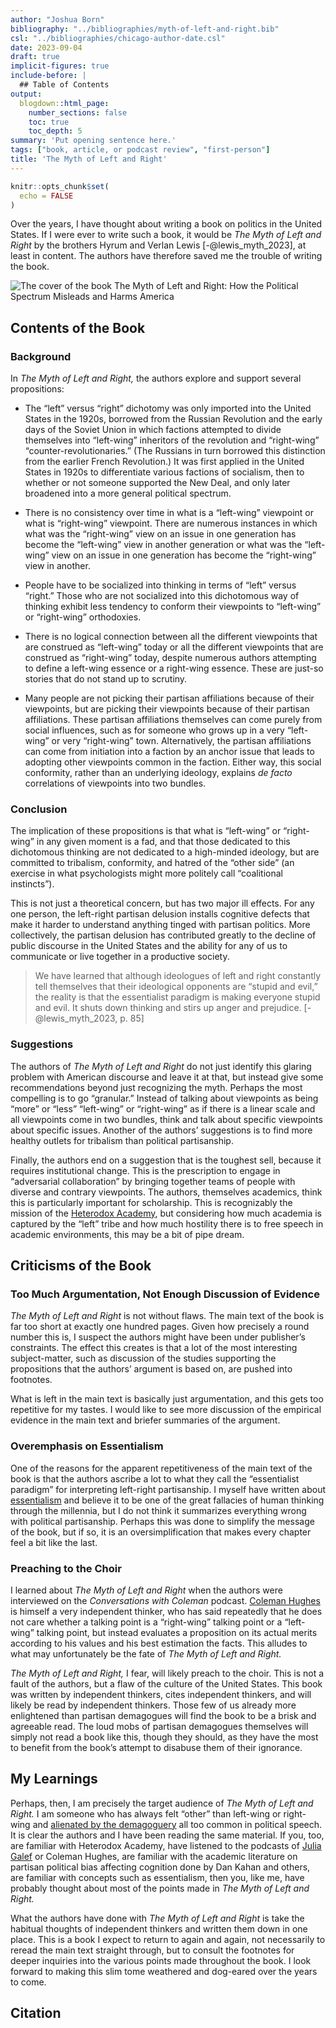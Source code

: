 ```yaml
---
author: "Joshua Born"
bibliography: "../bibliographies/myth-of-left-and-right.bib"
csl: "../bibliographies/chicago-author-date.csl"
date: 2023-09-04
draft: true
implicit-figures: true
include-before: |
  ## Table of Contents
output:
  blogdown::html_page:
    number_sections: false
    toc: true
    toc_depth: 5
summary: 'Put opening sentence here.'
tags: ["book, article, or podcast review", "first-person"]
title: 'The Myth of Left and Right'
---
```


```r
knitr::opts_chunk$set(
  echo = FALSE
)
```

Over the years, I have thought about writing a book on politics in the United States. If I were ever to write such a book, it would be _The Myth of Left and Right_ by the brothers Hyrum and Verlan Lewis [-@lewis_myth_2023], at least in content. The authors have therefore saved me the trouble of writing the book.

<p class="figure">
![](/images/myth-of-left-and-right.jpg){alt="The cover of the book The Myth of Left and Right: How the Political Spectrum Misleads and Harms America"}
</p>


## Contents of the Book

### Background

In _The Myth of Left and Right,_ the authors explore and support several propositions:

* The "left" versus "right" dichotomy was only imported into the United States in the 1920s, borrowed from the Russian Revolution and the early days of the Soviet Union in which factions attempted to divide themselves into "left-wing" inheritors of the revolution and "right-wing" "counter-revolutionaries." (The Russians in turn borrowed this distinction from the earlier French Revolution.) It was first applied in the United States in 1920s to differentiate various factions of socialism, then to whether or not someone supported the New Deal, and only later broadened into a more general political spectrum.

* There is no consistency over time in what is a "left-wing" viewpoint or what is "right-wing" viewpoint. There are numerous instances in which what was the "right-wing" view on an issue in one generation has become the "left-wing" view in another generation or what was the "left-wing" view on an issue in one generation has become the "right-wing" view in another.

* People have to be socialized into thinking in terms of "left" versus "right." Those who are not socialized into this dichotomous way of thinking exhibit less tendency to conform their viewpoints to "left-wing" or "right-wing" orthodoxies.

* There is no logical connection between all the different viewpoints that are construed as "left-wing" today or all the different viewpoints that are construed as "right-wing" today, despite numerous authors attempting to define a left-wing essence or a right-wing essence. These are just-so stories that do not stand up to scrutiny.

* Many people are not picking their partisan affiliations because of their viewpoints, but are picking their viewpoints because of their partisan affiliations. These partisan affiliations themselves can come purely from social influences, such as for someone who grows up in a very "left-wing" or very "right-wing" town. Alternatively, the partisan affiliations can come from initiation into a faction by an anchor issue that leads to adopting other viewpoints common in the faction. Either way, this social conformity, rather than an underlying ideology, explains _de facto_ correlations of viewpoints into two bundles.



### Conclusion

The implication of these propositions is that what is "left-wing" or "right-wing" in any given moment is a fad, and that those dedicated to this dichotomous thinking are not dedicated to a high-minded ideology, but are committed to tribalism, conformity, and hatred of the "other side" (an exercise in what psychologists might more politely call "coalitional instincts").

This is not just a theoretical concern, but has two major ill effects. For any one person, the left-right partisan delusion installs cognitive defects that make it harder to understand anything tinged with partisan politics. More collectively, the partisan delusion has contributed greatly to the decline of public discourse in the United States and the ability for any of us to communicate or live together in a productive society.

> We have learned that although ideologues of left and right constantly tell themselves that their ideological opponents are "stupid and evil," the reality is that the essentialist paradigm is making everyone stupid and evil. It shuts down thinking and stirs up anger and prejudice. [-@lewis_myth_2023, p. 85]

### Suggestions

The authors of _The Myth of Left and Right_ do not just identify this glaring problem with American discourse and leave it at that, but instead give some recommendations beyond just recognizing the myth. Perhaps the most compelling is to go "granular." Instead of talking about viewpoints as being "more" or "less" "left-wing" or "right-wing" as if there is a linear scale and all viewpoints come in two bundles, think and talk about specific viewpoints about specific issues.   Another of the authors' suggestions is to find more healthy outlets for tribalism than political partisanship.

Finally, the authors end on a suggestion that is the toughest sell, because it requires institutional change. This is the prescription to engage in "adversarial collaboration" by bringing together teams of people with diverse and contrary viewpoints. The authors, themselves academics, think this is particularly important for scholarship. This is recognizably the mission of the [Heterodox Academy](https://heterodoxacademy.org/), but considering how much academia is captured by the "left" tribe and how much hostility there is to free speech in academic environments, this may be a bit of pipe dream.


## Criticisms of the Book

### Too Much Argumentation, Not Enough Discussion of Evidence

_The Myth of Left and Right_ is not without flaws. The main text of the book is far too short at exactly one hundred pages. Given how precisely a round number this is, I suspect the authors might have been under publisher's constraints. The effect this creates is that a lot of the most interesting subject-matter, such as discussion of the studies supporting the propositions that the authors' argument is based on, are pushed into footnotes.

What is left in the main text is basically just argumentation, and this gets too repetitive for my tastes. I would like to see more discussion of the empirical evidence in the main text and briefer summaries of the argument.


### Overemphasis on Essentialism

One of the reasons for the apparent repetitiveness of the main text of the book is that the authors ascribe a lot to what they call the "essentialist paradigm" for interpreting left-right partisanship. I myself have written about [essentialism](/essentialism.html) and believe it to be one of the great fallacies of human thinking through the millennia, but I do not think it summarizes everything wrong with political partisanship. Perhaps this was done to simplify the message of the book, but if so, it is an oversimplification that makes every chapter feel a bit like the last.


### Preaching to the Choir

I learned about _The Myth of Left and Right_ when the authors were interviewed on the _Conversations with Coleman_ podcast. [Coleman Hughes](https://colemanhughes.org/) is himself a very independent thinker, who has said repeatedly that he does not care whether a talking point is a "right-wing" talking point or a "left-wing" talking point, but instead evaluates a proposition on its actual merits according to his values and his best estimation the facts. This alludes to what may unfortunately be the fate of _The Myth of Left and Right._

_The Myth of Left and Right,_ I fear, will likely preach to the choir. This is not a fault of the authors, but a flaw of the culture of the United States. This book was written by independent thinkers, cites independent thinkers, and will likely be read by independent thinkers. Those few of us already more enlightened than partisan demagogues will find the book to be a brisk and agreeable read. The loud mobs of partisan demagogues themselves will simply not read a book like this, though they should, as they have the most to benefit from the book's attempt to disabuse them of their ignorance.


## My Learnings

Perhaps, then, I am precisely the target audience of _The Myth of Left and Right._ I am someone who has always felt "other" than left-wing or right-wing and [alienated by the demagoguery](/they-them-those-people-and-the-fallacy-of-partisan-demagoguery.html) all too common in political speech. It is clear the authors and I have been reading the same material. If you, too, are familiar with Heterodox Academy, have listened to the podcasts of [Julia Galef](/discussion-about-disagreement-on-the-rationally-speaking-podcast.html) or Coleman Hughes, are familiar with the academic literature on partisan political bias affecting cognition done by Dan Kahan and others, are familiar with concepts such as essentialism, then you, like me, have probably thought about most of the points made in _The Myth of Left and Right._

What the authors have done with _The Myth of Left and Right_ is take the habitual thoughts of independent thinkers and written them down in one place. This is a book I expect to return to again and again, not necessarily to reread the main text straight through, but to consult the footnotes for deeper inquiries into the various points made throughout the book. I look forward to making this slim tome weathered and dog-eared over the years to come.


## Citation
